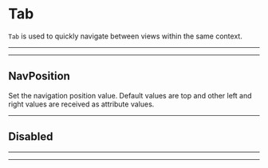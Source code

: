 
<Meta title="Documents|Tab" />

# Tab

`Tab` is used to quickly navigate between views within the same context.

---

<Default />

---

## NavPosition

Set the navigation position value. Default values are top and other left and right values are received as attribute values.

<Side />

---

## Disabled

---

<Disabled />

---
